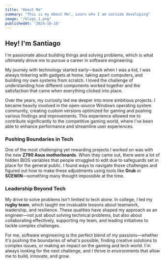 ```yaml
---
title: "About Me"
summary: "This is my About Me!, Learn who I am outside developing"
image: "/blog1.1.png"
publishedAt: "2024-10-16"
---
```


## Hey! I'm Santiago

I'm passionate about building things and solving problems, which is what ultimately drove me to pursue a career in software engineering.



My journey with technology started early—back when I was a kid, I was always tinkering with gadgets at home, taking apart computers, and building my own systems from scratch. I loved the challenge of understanding how different components worked together and the satisfaction that came when everything clicked into place.

Over the years, my curiosity led me deeper into more ambitious projects. I became heavily involved in the open-source Windows operating system community, creating custom versions optimized for gaming and pushing various findings and improvements. This experience allowed me to contribute significantly to the competitive gaming world, where I've been able to enhance performance and streamline user experiences.

### Pushing Boundaries in Tech

One of the most challenging yet rewarding projects I worked on was with the new **Z790 Asus motherboards**. When they came out, there were a lot of hidden BIOS variables that people struggled to edit due to safeguards set in place for the general public. I found ways to navigate those challenges and figured out how to make these adjustments using tools like **Grub** or **SCEWIN**—something many thought impossible at the time.

### Leadership Beyond Tech

My drive to solve problems isn't limited to tech alone. In college, I led my **rugby team**, which taught me invaluable lessons about teamwork, leadership, and resilience. These qualities have shaped my approach as an engineer—not just about solving technical problems, but also about collaborating effectively, supporting my team, and leading initiatives to tackle complex challenges.

For me, software engineering is the perfect blend of my passions—whether it's pushing the boundaries of what's possible, finding creative solutions to complex issues, or making an impact on the gaming and tech world. I'm always looking for the next challenge, and I thrive in environments that allow me to build, innovate, and grow.


